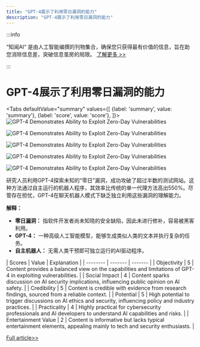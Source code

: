 ```yaml
---
title: "GPT-4展示了利用零日漏洞的能力"
description: "GPT-4展示了利用零日漏洞的能力"
---
```



:::info

“知闻AI“ 是由人工智能编撰的刊物集合，确保您只获得最有价值的信息，旨在助您消除信息差，突破信息茧房的局限。  [了解更多 >>](/)

:::

# GPT-4展示了利用零日漏洞的能力


<Tabs
	defaultValue="summary"
	values={[
	{label: 'summary', value: 'summary'},
	{label: 'score', value: 'score'},
]}>
<TabItem value="summary">
<img
  src="https://image.informedainews.com/2024/06/10/Ar-kv2-1717983362-0.jpg"
  alt="GPT-4 Demonstrates Ability to Exploit Zero-Day Vulnerabilities"
/>

<img
  src="https://image.informedainews.com/2024/06/10/Ar-EJB-1717983362-1.jpg"
  alt="GPT-4 Demonstrates Ability to Exploit Zero-Day Vulnerabilities"
/>

<img
  src="https://image.informedainews.com/2024/06/10/Ar-ifh-1717983362-2.jpg"
  alt="GPT-4 Demonstrates Ability to Exploit Zero-Day Vulnerabilities"
/>

<img
  src="https://image.informedainews.com/2024/06/10/Ar-uon-1717983362-3.jpg"
  alt="GPT-4 Demonstrates Ability to Exploit Zero-Day Vulnerabilities"
/>

<img
  src="https://image.informedainews.com/2024/06/10/Ar-aop-1717983362-4.jpg"
  alt="GPT-4 Demonstrates Ability to Exploit Zero-Day Vulnerabilities"
/>



研究人员利用GPT-4探索未知的“零日”漏洞，成功攻破了超过半数的测试网站。这种方法通过自主运行的机器人程序，其效率比传统的单一代理方法高出550%。尽管存在担忧，GPT-4在聊天机器人模式下缺乏独立利用这些漏洞的理解能力。

**解释：**
- **零日漏洞：** 指软件开发者尚未知晓的安全缺陷，因此未进行修补，容易被黑客利用。
- **GPT-4：** 一种高级人工智能模型，能够生成类似人类的文本并执行复杂的任务。
- **自主机器人：** 无需人类干预即可独立运行的AI驱动程序。
</TabItem>
<TabItem value="score">
	| Scores     | Value   | Explanation |
	| -------- | ------- | ------- |
	| Objectivity  | 5    | Content provides a balanced view on the capabilities and limitations of GPT-4 in exploiting vulnerabilities.    |
	| Social Impact | 4     | Content sparks discussion on AI security implications, influencing public opinion on AI safety.    |
	| Credibility    | 5    | Content is credible with evidence from research findings, sourced from a reliable context.    |
	| Potential    | 5    | High potential to trigger discussions on AI ethics and security, influencing policy and industry practices.    |
	| Practicality    | 4    | Highly practical for cybersecurity professionals and AI developers to understand AI capabilities and risks.    |
	| Entertainment Value    | 2    | Content is informative but lacks typical entertainment elements, appealing mainly to tech and security enthusiasts.    |
</TabItem>
</Tabs>

[Full article>>](https://www.cnbeta.com.tw/articles/tech/1434122.htm)
